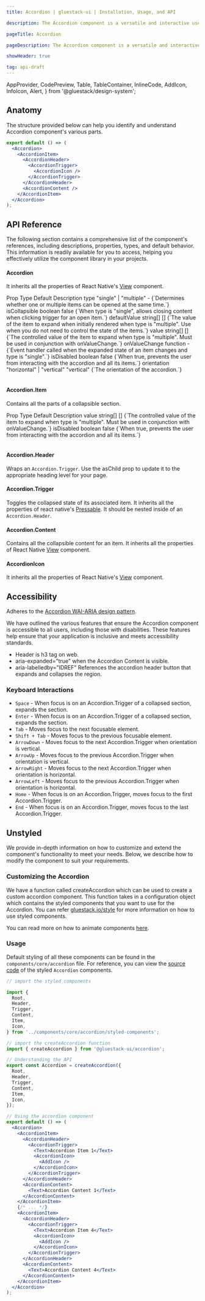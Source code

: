 ```yaml
---
title: Accordion | gluestack-ui | Installation, Usage, and API

description: The Accordion component is a versatile and interactive user interface element, designed to efficiently organize and present content in a compact space.

pageTitle: Accordion

pageDescription: The Accordion component is a versatile and interactive user interface element, designed to efficiently organize and present content in a compact space.

showHeader: true

tag: api-draft
---
```


  AppProvider,
  CodePreview,
  Table,
  TableContainer,
  InlineCode,
  AddIcon,
  InfoIcon,
  Alert,
} from '@gluestack/design-system';

<Meta title="components/Disclosure/Accordion" />

## Anatomy

The structure provided below can help you identify and understand Accordion component's various parts.

```jsx
export default () => (
  <Accordion>
    <AccordionItem>
      <AccordionHeader>
        <AccordionTrigger>
          <AccordionIcon />
        </AccordionTrigger>
      </AccordionHeader>
      <AccordionContent />
    </AccordionItem>
  </Accordion>
);
```

## API Reference

The following section contains a comprehensive list of the component's references, including descriptions, properties, types, and default behavior. This information is readily available for you to access, helping you effectively utilize the component library in your projects.

#### Accordion

It inherits all the properties of React Native's [View](https://reactnative.dev/docs/view) component.

<AppProvider>
  <TableContainer>
    <Table>
      <Table.THead>
        <Table.TR>
          <Table.TH>
            <Table.TText>Prop</Table.TText>
          </Table.TH>
          <Table.TH>
            <Table.TText>Type</Table.TText>
          </Table.TH>
          <Table.TH>
            <Table.TText>Default</Table.TText>
          </Table.TH>
          <Table.TH>
            <Table.TText>Description</Table.TText>
          </Table.TH>
        </Table.TR>
      </Table.THead>
      <Table.TBody>
        <Table.TR>
          <Table.TD>
            <Table.TText>
              <InlineCode>type</InlineCode>
            </Table.TText>
          </Table.TD>
          <Table.TD>
            <Table.TText>"single" | "multiple"</Table.TText>
          </Table.TD>
          <Table.TD>
            <Table.TText>-</Table.TText>
          </Table.TD>
          <Table.TD>
            <Table.TText>{`Determines whether one or multiple items can be opened at the same time.`}</Table.TText>
          </Table.TD>
        </Table.TR>
        <Table.TR>
          <Table.TD>
            <Table.TText>
              <InlineCode>isCollapsible</InlineCode>
            </Table.TText>
          </Table.TD>
          <Table.TD>
            <Table.TText>boolean</Table.TText>
          </Table.TD>
          <Table.TD>
            <Table.TText>false</Table.TText>
          </Table.TD>
          <Table.TD>
            <Table.TText>{`When type is "single", allows closing content when clicking trigger for an open item.`}</Table.TText>
          </Table.TD>
        </Table.TR>
        <Table.TR>
          <Table.TD>
            <Table.TText>
              <InlineCode>defaultValue</InlineCode>
            </Table.TText>
          </Table.TD>
          <Table.TD>
            <Table.TText>string[]</Table.TText>
          </Table.TD>
          <Table.TD>
            <Table.TText>[]</Table.TText>
          </Table.TD>
          <Table.TD>
            <Table.TText>{`The value of the item to expand when initially rendered when type is "multiple". Use when you do not need to control the state of the items.`}</Table.TText>
          </Table.TD>
        </Table.TR>
        <Table.TR>
          <Table.TD>
            <Table.TText>
              <InlineCode>value</InlineCode>
            </Table.TText>
          </Table.TD>
          <Table.TD>
            <Table.TText>string[]</Table.TText>
          </Table.TD>
          <Table.TD>
            <Table.TText>[]</Table.TText>
          </Table.TD>
          <Table.TD>
            <Table.TText>{`The controlled value of the item to expand when type is "multiple". Must be used in conjunction with onValueChange.`}</Table.TText>
          </Table.TD>
        </Table.TR>
        <Table.TR>
          <Table.TD>
            <Table.TText>
              <InlineCode>onValueChange</InlineCode>
            </Table.TText>
          </Table.TD>
          <Table.TD>
            <Table.TText>function</Table.TText>
          </Table.TD>
          <Table.TD>
            <Table.TText>-</Table.TText>
          </Table.TD>
          <Table.TD>
            <Table.TText>{`Event handler called when the expanded state of an item changes and type is "single".`}</Table.TText>
          </Table.TD>
        </Table.TR>
        <Table.TR>
          <Table.TD>
            <Table.TText>
              <InlineCode>isDisabled</InlineCode>
            </Table.TText>
          </Table.TD>
          <Table.TD>
            <Table.TText>boolean</Table.TText>
          </Table.TD>
          <Table.TD>
            <Table.TText>false</Table.TText>
          </Table.TD>
          <Table.TD>
            <Table.TText>{`When true, prevents the user from interacting with the accordion and all its items.`}</Table.TText>
          </Table.TD>
        </Table.TR>
        <Table.TR>
          <Table.TD>
            <Table.TText>
              <InlineCode>orientation</InlineCode>
            </Table.TText>
          </Table.TD>
          <Table.TD>
            <Table.TText>"horizontal" | "vertical"</Table.TText>
          </Table.TD>
          <Table.TD>
            <Table.TText>"vertical"</Table.TText>
          </Table.TD>
          <Table.TD>
            <Table.TText>{`The orientation of the accordion.`}</Table.TText>
          </Table.TD>
        </Table.TR>
      </Table.TBody>
    </Table>
  </TableContainer>
</AppProvider>

#### Accordion.Item

Contains all the parts of a collapsible section.

<AppProvider>
  <TableContainer>
    <Table>
      <Table.THead>
        <Table.TR>
          <Table.TH>
            <Table.TText>Prop</Table.TText>
          </Table.TH>
          <Table.TH>
            <Table.TText>Type</Table.TText>
          </Table.TH>
          <Table.TH>
            <Table.TText>Default</Table.TText>
          </Table.TH>
          <Table.TH>
            <Table.TText>Description</Table.TText>
          </Table.TH>
        </Table.TR>
      </Table.THead>
      <Table.TBody>
        <Table.TR>
          <Table.TD>
            <Table.TText>
              <InlineCode>value</InlineCode>
            </Table.TText>
          </Table.TD>
          <Table.TD>
            <Table.TText>string[]</Table.TText>
          </Table.TD>
          <Table.TD>
            <Table.TText>[]</Table.TText>
          </Table.TD>
          <Table.TD>
            <Table.TText>{`The controlled value of the item to expand when type is "multiple". Must be used in conjunction with onValueChange.`}</Table.TText>
          </Table.TD>
        </Table.TR>
        <Table.TR>
          <Table.TD>
            <Table.TText>
              <InlineCode>isDisabled</InlineCode>
            </Table.TText>
          </Table.TD>
          <Table.TD>
            <Table.TText>boolean</Table.TText>
          </Table.TD>
          <Table.TD>
            <Table.TText>false</Table.TText>
          </Table.TD>
          <Table.TD>
            <Table.TText>{`When true, prevents the user from interacting with the accordion and all its items.`}</Table.TText>
          </Table.TD>
        </Table.TR>
      </Table.TBody>
    </Table>
  </TableContainer>
</AppProvider>

#### Accordion.Header

Wraps an `Accordion.Trigger`. Use the asChild prop to update it to the appropriate heading level for your page.

#### Accordion.Trigger

Toggles the collapsed state of its associated item. It inherits all the properties of react native's [Pressable](https://reactnative.dev/docs/pressable). It should be nested inside of an `Accordion.Header`.

#### Accordion.Content

Contains all the collapsible content for an item. It inherits all the properties of React Native [View](https://reactnative.dev/docs/view) component.

#### AccordionIcon

It inherits all the properties of React Native's [View](https://reactnative.dev/docs/view) component.

## Accessibility

Adheres to the [Accordion WAI-ARIA design pattern](https://www.w3.org/WAI/ARIA/apg/patterns/accordion/examples/accordion/).

We have outlined the various features that ensure the Accordion component is accessible to all users, including those with disabilities. These features help ensure that your application is inclusive and meets accessibility standards.

- Header is h3 tag on web.
- aria-expanded="true" when the Accordion Content is visible.
- aria-labelledby="IDREF" References the accordion header button that expands and collapses the region.

### Keyboard Interactions

- `Space` - When focus is on an Accordion.Trigger of a collapsed section, expands the section.
- `Enter` - When focus is on an Accordion.Trigger of a collapsed section, expands the section.
- `Tab` - Moves focus to the next focusable element.
- `Shift + Tab` - Moves focus to the previous focusable element.
- `ArrowDown` - Moves focus to the next Accordion.Trigger when orientation is vertical.
- `ArrowUp` - Moves focus to the previous Accordion.Trigger when orientation is vertical.
- `ArrowRight` - Moves focus to the next Accordion.Trigger when orientation is horizontal.
- `ArrowLeft` - Moves focus to the previous Accordion.Trigger when orientation is horizontal.
- `Home` - When focus is on an Accordion.Trigger, moves focus to the first Accordion.Trigger.
- `End` - When focus is on an Accordion.Trigger, moves focus to the last Accordion.Trigger.

## Unstyled

We provide in-depth information on how to customize and extend the component's functionality to meet your needs. Below, we describe how to modify the component to suit your requirements.

### Customizing the Accordion

We have a function called createAccordion which can be used to create a custom accordion component. This function takes in a configuration object which contains the styled components that you want to use for the Accordion. You can refer [gluestack.io/style](https://gluestack.io/style) for more information on how to use styled components.

You can read more on how to animate components [here](https://gluestack.io/ui/docs/advanced/animations).

### Usage

Default styling of all these components can be found in the `components/core/accordion` file. For reference, you can view the [source code](https://github.com/gluestack/gluestack-ui/blob/main/packages/themed/src/components/Accordion/index.tsx) of the styled `Accordion` components.

```jsx
// import the styled components

import {
  Root,
  Header,
  Trigger,
  Content,
  Item,
  Icon,
} from '../components/core/accordion/styled-components';

// import the createAccordion function
import { createAccordion } from '@gluestack-ui/accordion';

// Understanding the API
export const Accordion = createAccordion({
  Root,
  Header,
  Trigger,
  Content,
  Item,
  Icon,
});

// Using the accordion component
export default () => (
  <Accordion>
    <AccordionItem>
      <AccordionHeader>
        <AccordionTrigger>
          <Text>Accordion Item 1</Text>
          <AccordionIcon>
            <AddIcon />
          </AccordionIcon>
        </AccordionTrigger>
      </AccordionHeader>
      <AccordionContent>
        <Text>Accordion Content 1</Text>
      </AccordionContent>
    </AccordionItem>
    {/* ... */}
    <AccordionItem>
      <AccordionHeader>
        <AccordionTrigger>
          <Text>Accordion Item 4</Text>
          <AccordionIcon>
            <AddIcon />
          </AccordionIcon>
        </AccordionTrigger>
      </AccordionHeader>
      <AccordionContent>
        <Text>Accordion Content 4</Text>
      </AccordionContent>
    </AccordionItem>
  </Accordion>
);
```
